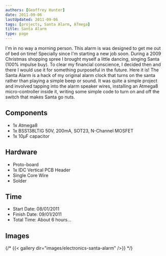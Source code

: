 ```yaml
---
authors: [Geoffrey Hunter]
date: 2011-09-06
lastUpdated: 2011-09-06
tags: [projects, Santa Alarm, ATmega]
title: Santa Alarm
type: page
---
```


I'm in no way a morning person. This alarm is was designed to get me out of bed on time! Specially since I'm starting a new job soon. During a 2009 Christmas shopping spree I brought myself a little dancing, singing Santa (100% impulse buy). To clear my financial conscience, I decided then and there I would use it for something purposeful in the future. Here it is! The Santa Alarm is a hack of my original alarm clock that turns on the santa rather than playing a simple beep or sound. It was quite a simple project and involved tapping into the alarm speaker wires, installing an Atmega8 micro-controller inside it, writing some simple code to turn on and off the switch that makes Santa go nuts.

## Components

* 1x Atmega8
* 1x BSS138LTIG 50V, 200mA, SOT23, N-Channel MOSFET
* 1x 10µF capacitor

## Hardware

* Proto-board
* 1x IDC Vertical PCB Header
* Single Core Wire
* Solder

## Time

* Start Date: 08/01/2011
* Finish Date: 09/01/2011
* Total Time: About 6 hours...

## Images

{/* {{< gallery dir="images/electronics-santa-alarm" />}} */}